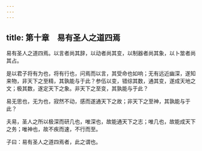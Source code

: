 ```yaml
---
---
---
```

title: 第十章　易有圣人之道四焉
---




易有圣人之道四焉。以言者尚其辞，以动者尚其变，以制器者尚其象，以卜筮者尚其占。

是以君子将有为也，将有行也，问焉而以言，其受命也如响；无有远近幽深，遂知来物，非天下之至精，其孰能与于此？参伍以变，错综其数，通其变，遂成天地之文；极其数，遂定天下之象。非天下之至变，其孰能与于此？

易无思也，无为也，寂然不动，感而遂通天下之故；非天下之至神，其孰能与于此？

夫易，圣人之所以极深而研几也，唯深也，故能通天下之志；唯几也，故能成天下之务；唯神也，故不疾而速，不行而至。

子曰：易有圣人之道四焉者，此之谓也。